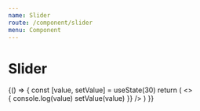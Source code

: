 ```yaml
---
name: Slider
route: /component/slider
menu: Component
---
```



# Slider

<Playground>
  {() => {
    const [value, setValue] = useState(30)
    return (
      <>
        <Slider defaultValue={30} />
        <br />
        <Slider
          value={value}
          onChange={(value) => {
            console.log(value)
            setValue(value)
          }}
        />
      </>
    )
  }}
</Playground>
